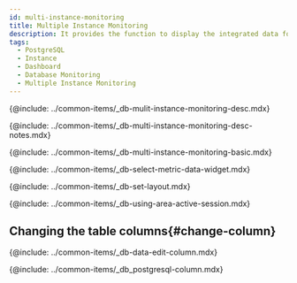 ```yaml
---
id: multi-instance-monitoring
title: Multiple Instance Monitoring
description: It provides the function to display the integrated data for key metrics of multiple database instances.
tags:
  - PostgreSQL
  - Instance
  - Dashboard
  - Database Monitoring
  - Multiple Instance Monitoring
---
```



<!-- Overview -->

{@include: ../common-items/_db-mulit-instance-monitoring-desc.mdx}

<!-- Notes -->

{@include: ../common-items/_db-multi-instance-monitoring-desc-notes.mdx}

<!-- 기본 화면 안내 -->

{@include: ../common-items/_db-multi-instance-monitoring-basic.mdx}   

<!-- 지표 선택하기 -->

{@include: ../common-items/_db-select-metric-data-widget.mdx}   

<!-- 레이아웃 설정하기 -->

{@include: ../common-items/_db-set-layout.mdx}   

<!-- 액티브 세션 영역 활용하기 -->

{@include: ../common-items/_db-using-area-active-session.mdx}

## Changing the table columns{#change-column}

{@include: ../common-items/_db-data-edit-column.mdx}

<!-- 컬럼 정보 안내 -->

{@include: ../common-items/_db_postgresql-column.mdx}
